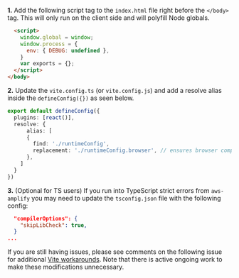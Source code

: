 
**1.** Add the following script tag to the `index.html` file right before the `</body>` tag. This will only run on the client side and will polyfill Node globals.

```html
  <script>
    window.global = window;
    window.process = {
      env: { DEBUG: undefined },
    }
    var exports = {};
  </script>
</body>
```

**2.** Update the `vite.config.ts` (or `vite.config.js`) and add a resolve alias inside the `defineConfig({})` as seen below.

```ts
export default defineConfig({
  plugins: [react()],
  resolve: {
      alias: [
      {
        find: './runtimeConfig',
        replacement: './runtimeConfig.browser', // ensures browser compatible version of AWS JS SDK is used
      },
    ]
  }
})
```

**3.** (Optional for TS users) If you run into TypeScript strict errors from `aws-amplify` you may need to update the `tsconfig.json` file with the following config:

```json
  "compilerOptions": {
    "skipLibCheck": true,
  }
...
```

If you are still having issues, please see comments on the following issue for additional [Vite workarounds](https://github.com/aws-amplify/amplify-js/issues/9639). Note that there is active ongoing work to make these modifications unnecessary. 
